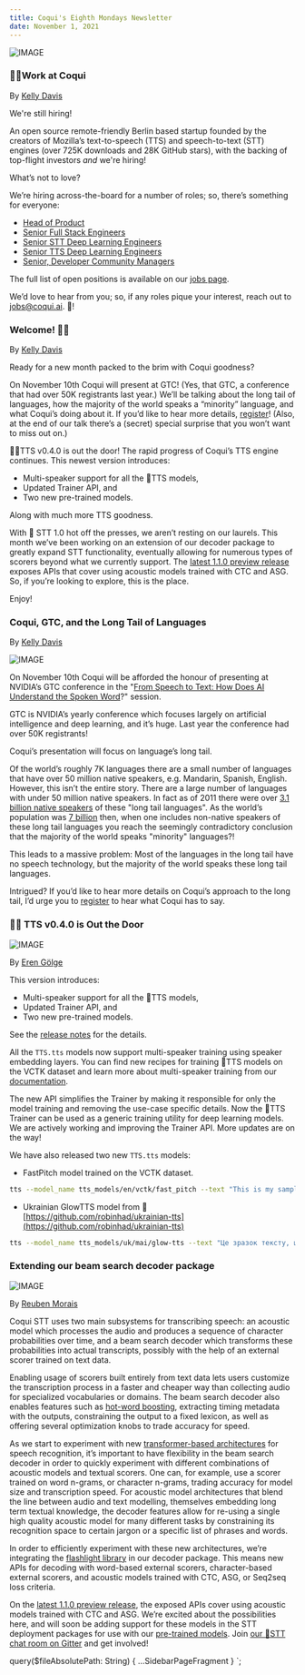 ```yaml
---
title: Coqui's Eighth Mondays Newsletter
date: November 1, 2021
---
```



![IMAGE](../../data/images/newsletter/posts/logo-wordmark.png)

### 👩‍💻Work at Coqui

By [Kelly Davis](https://github.com/kdavis-coqui)

We're still hiring!

An open source remote-friendly Berlin based startup founded by the creators of Mozilla’s
text-to-speech (TTS) and speech-to-text (STT) engines (over 725K downloads and 28K GitHub
stars), with the backing of top-flight investors _and_ we're hiring!

What’s not to love?

We’re hiring across-the-board for a number of roles; so, there’s something for everyone:

- [Head of Product](/job/head-of-product)
- [Senior Full Stack Engineers](/job/senior-full-stack-engineer)
- [Senior STT Deep Learning Engineers](/job/senior-stt-deep-learning-engineer)
- [Senior TTS Deep Learning Engineers](/job/senior-tts-deep-learning-engineer)
- [Senior, Developer Community Managers](/job/senior-developer-community-manager)

The full list of open positions is available on our [jobs page](/jobs).

We’d love to hear from you; so, if any roles pique your interest, reach out to
[jobs@coqui.ai](mailto:jobs@coqui.ai). 🐸!

### Welcome! 👋🐸

By [Kelly Davis](https://github.com/kdavis-coqui)

Ready for a new month packed to the brim with Coqui goodness?

On November 10th Coqui will present at GTC! (Yes, that GTC, a conference that had over 50K
registrants last year.) We’ll be talking about the long tail of languages, how the majority
of the world speaks a “minority” language, and what Coqui’s doing about it. If you’d like
to hear more details,
[register](https://events.rainfocus.com/widget/nvidia/nvidiagtc/sessioncatalog?search=A31147&search=A31147)!
(Also, at the end of our talk there’s a (secret) special surprise that you won’t want to
miss out on.)

🐸💬TTS v0.4.0 is out the door! The rapid progress of Coqui’s TTS engine continues. This
newest version introduces:

- Multi-speaker support for all the 🐸TTS models,
- Updated Trainer API, and
- Two new pre-trained models.

Along with much more TTS goodness.

With 🐸 STT 1.0 hot off the presses, we aren’t resting on our laurels. This month we’ve
been working on an extension of our decoder package to greatly expand STT functionality,
eventually allowing for numerous types of scorers beyond what we currently support.
The [latest 1.1.0 preview release](http://pypi.org/project/coqui_stt_ctcdecoder) exposes
APIs that cover using acoustic models trained with CTC and ASG. So, if you’re looking to
explore, this is the place.

Enjoy!

### Coqui, GTC, and the Long Tail of Languages

By [Kelly Davis](https://github.com/kdavis-coqui)

![IMAGE](../../data/images/newsletter/posts/longtail_languages.png)

On November 10th Coqui will be afforded the honour of presenting at NVIDIA’s GTC conference
in the "[From Speech to Text: How Does AI Understand the Spoken Word](https://events.rainfocus.com/widget/nvidia/nvidiagtc/sessioncatalog?search=A31147&search=A31147)?"
session.

GTC is NVIDIA’s yearly conference which focuses largely on artificial intelligence and deep
learning, and it’s huge. Last year the conference had over 50K registrants!

Coqui’s presentation will focus on language’s long tail.

Of the world’s roughly 7K languages there are a small number of languages that have over
50 million native speakers, e.g. Mandarin, Spanish, English. However, this isn’t the
entire story. There are a large number of languages with under 50 million native speakers.
In fact as of 2011 there were over [3.1 billion native speakers](https://www.ethnologue.com/guides/ethnologue200)
of these "long tail languages". As the world’s population was [7 billion](https://en.wikipedia.org/wiki/World_population)
then, when one includes non-native speakers of these long tail languages you reach the
seemingly contradictory conclusion that the majority of the world speaks "minority"
languages?!

This leads to a massive problem: Most of the languages in the long tail have no
speech technology, but the majority of the world speaks these long tail languages.

Intrigued? If you’d like to hear more details on Coqui’s approach to the long tail,
I’d urge you to [register](https://events.rainfocus.com/widget/nvidia/nvidiagtc/sessioncatalog?search=A31147&search=A31147)
to hear what Coqui has to say.

### 🐸💬 TTS v0.4.0 is Out the Door

![IMAGE](../../data/images/newsletter/posts/release.jpg)

By [Eren Gölge](https://github.com/erogol)

This version introduces:

- Multi-speaker support for all the 🐸TTS models,
- Updated Trainer API, and
- Two new pre-trained models.

See the [release notes](https://github.com/coqui-ai/TTS/releases/tag/v0.4.0) for the details.

All the `TTS.tts` models now support multi-speaker training using speaker embedding layers.
You can find new recipes for training 🐸TTS models on the VCTK dataset and learn more about
multi-speaker training from our [documentation](https://tts.readthedocs.io/en/latest/training_a_model.html#multi-speaker-training).

The new API simplifies the Trainer by making it responsible for only the model training and
removing the use-case specific details. Now the 🐸TTS Trainer can be used as a generic
training utility for deep learning models. We are actively working and improving the Trainer
API. More updates are on the way!

We have also released two new `TTS.tts` models:

- FastPitch model trained on the VCTK dataset.

```bash
tts --model_name tts_models/en/vctk/fast_pitch --text "This is my sample text to voice." --speaker_idx VCTK_p229
```

- Ukrainian GlowTTS model from 👑 [https://github.com/robinhad/ukrainian-tts](https://github.com/robinhad/ukrainian-tts)

```bash
tts --model_name tts_models/uk/mai/glow-tts --text "Це зразок тексту, щоб спробувати нашу модель."
```

### Extending our beam search decoder package

![IMAGE](../../data/images/newsletter/posts/beam_search_decoder.jpg)

By [Reuben Morais](https://github.com/reuben)

Coqui STT uses two main subsystems for transcribing speech: an acoustic model which processes the
audio and produces a sequence of character probabilities over time, and a beam search decoder
which transforms these probabilities into actual transcripts, possibly with the help of an
external scorer trained on text data.

Enabling usage of scorers built entirely from text data lets users customize the transcription
process in a faster and cheaper way than collecting audio for specialized vocabularies or
domains. The beam search decoder also enables features such as [hot-word boosting](https://stt.readthedocs.io/en/latest/HotWordBoosting-Examples.html),
extracting timing metadata with the outputs, constraining the output to a fixed lexicon,
as well as offering several optimization knobs to trade accuracy for speed.

As we start to experiment with new [transformer-based architectures](<https://en.wikipedia.org/wiki/Transformer_(machine_learning_model)>)
for speech recognition, it’s important to have flexibility in the beam search decoder in
order to quickly experiment with different combinations of acoustic models and textual
scorers. One can, for example, use a scorer trained on word n-grams, or character n-grams,
trading accuracy for model size and transcription speed. For acoustic model architectures
that blend the line between audio and text modelling, themselves embedding long term
textual knowledge, the decoder features allow for re-using a single high quality acoustic
model for many different tasks by constraining its recognition space to certain jargon or
a specific list of phrases and words.

In order to efficiently experiment with these new architectures, we’re integrating the
[flashlight library](​​https://github.com/flashlight/flashlight/) in our decoder
package. This means new APIs for decoding with word-based external scorers, character-based
external scorers, and acoustic models trained with CTC, ASG, or Seq2seq loss criteria.

On the [latest 1.1.0 preview release](https://pypi.org/project/coqui-stt-ctcdecoder/1.1.0a1/), the
exposed APIs cover using acoustic models trained with CTC and ASG. We’re excited about
the possibilities here, and will soon be adding support for these models in the STT
deployment packages for use with our [pre-trained models](https://coqui.ai/models/).
Join [our 🐸STT chat room on Gitter](https://gitter.im/coqui-ai/STT) and get involved!

<!-- markdownlint-enable line-length -->

  query($fileAbsolutePath: String) {
    ...SidebarPageFragment
  }
`;
